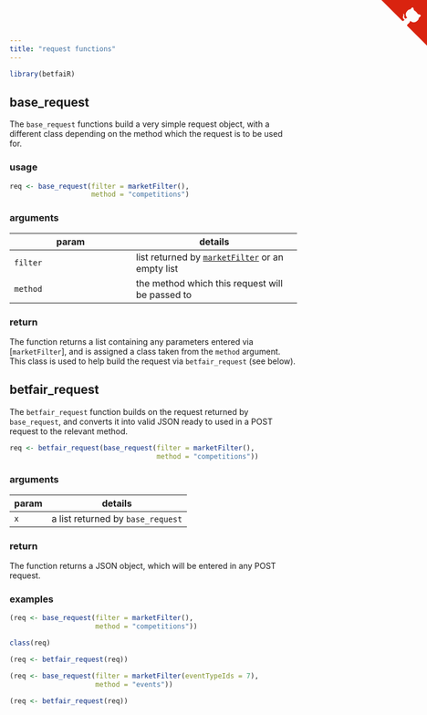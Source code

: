 ```yaml
---
title: "request functions"
---
```


```r
library(betfaiR)
```

## base_request

The `base_request` functions build a very simple request object, with a different class depending on the method which the request is to be used for.

### usage

```r
req <- base_request(filter = marketFilter(),
                    method = "competitions")
```

### arguments

param | details
------|--------
`filter` | list returned by [`marketFilter`](marketFilter.html) or an empty list
`method` | the method which this request will be passed to

### return

The function returns a list containing any parameters entered via [`marketFilter`], and is assigned a class taken from the `method` argument.  This class is used to help build the request via `betfair_request` (see below).

## betfair_request

The `betfair_request` function builds on the request returned by `base_request`, and converts it into valid JSON ready to used in a POST request to the relevant method.

```r
req <- betfair_request(base_request(filter = marketFilter(),
                                    method = "competitions"))
```

### arguments

param | details
------|--------
`x` | a list returned by `base_request`

### return

The function returns a JSON object, which will be entered in any POST request.

### examples

```r
(req <- base_request(filter = marketFilter(),
                     method = "competitions"))

class(req)

(req <- betfair_request(req))

(req <- base_request(filter = marketFilter(eventTypeIds = 7),
                     method = "events"))

(req <- betfair_request(req))
```


<a href="https://github.com/durtal/betfaiR" class="github-corner"><svg width="80" height="80" viewBox="0 0 250 250" style="fill:#d9230f; color:#fcfcfc; position: absolute; top: 0; border: 0; right: 0;"><path d="M0,0 L115,115 L130,115 L142,142 L250,250 L250,0 Z"></path><path d="M128.3,109.0 C113.8,99.7 119.0,89.6 119.0,89.6 C122.0,82.7 120.5,78.6 120.5,78.6 C119.2,72.0 123.4,76.3 123.4,76.3 C127.3,80.9 125.5,87.3 125.5,87.3 C122.9,97.6 130.6,101.9 134.4,103.2" fill="currentColor" style="transform-origin: 130px 106px;" class="octo-arm"></path><path d="M115.0,115.0 C114.9,115.1 118.7,116.5 119.8,115.4 L133.7,101.6 C136.9,99.2 139.9,98.4 142.2,98.6 C133.8,88.0 127.5,74.4 143.8,58.0 C148.5,53.4 154.0,51.2 159.7,51.0 C160.3,49.4 163.2,43.6 171.4,40.1 C171.4,40.1 176.1,42.5 178.8,56.2 C183.1,58.6 187.2,61.8 190.9,65.4 C194.5,69.0 197.7,73.2 200.1,77.6 C213.8,80.2 216.3,84.9 216.3,84.9 C212.7,93.1 206.9,96.0 205.4,96.6 C205.1,102.4 203.0,107.8 198.3,112.5 C181.9,128.9 168.3,122.5 157.7,114.1 C157.9,116.9 156.7,120.9 152.7,124.9 L141.0,136.5 C139.8,137.7 141.6,141.9 141.8,141.8 Z" fill="currentColor" class="octo-body"></path></svg></a><style>.github-corner:hover .octo-arm{animation:octocat-wave 560ms ease-in-out}@keyframes octocat-wave{0%,100%{transform:rotate(0)}20%,60%{transform:rotate(-25deg)}40%,80%{transform:rotate(10deg)}}@media (max-width:500px){.github-corner:hover .octo-arm{animation:none}.github-corner .octo-arm{animation:octocat-wave 560ms ease-in-out}}</style>
